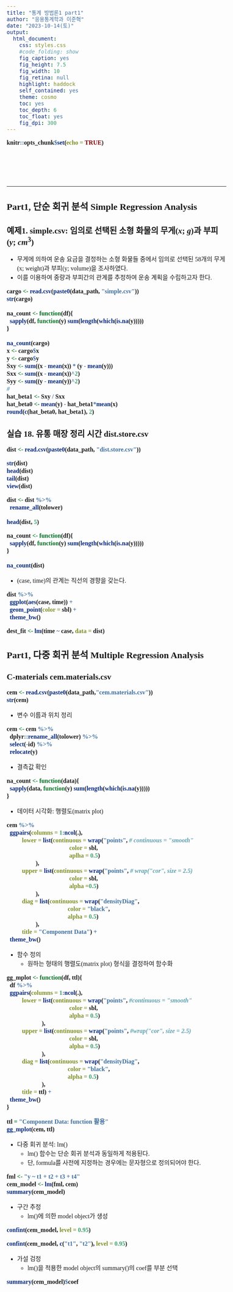 ```yaml
---
title: "통계 방법론1 part1"
author: "응용통계학과 이준혁"
date: "2023-10-14(토)"
output:
  html_document:
    css: styles.css
    #code_folding: show
    fig_caption: yes
    fig_height: 7.5
    fig_width: 10
    fig_retina: null
    highlight: haddock
    self_contained: yes
    theme: cosmo
    toc: yes
    toc_depth: 6
    toc_float: yes
    fig_dpi: 300
---
```


```r
knitr::opts_chunk$set(echo = TRUE)
```
<style type="text/css">
  body, td {
     font-size: 16px;
     font-family: 맑은 고딕
  }
  code.r{
    font-size: 16px;
    font-weight: bold;
    font-family: 맑은 고딕
  }
  pre {
    font-size: 14px
    font-family: 맑은 고딕
  }
  h1,h2,h3,h4,h5,h6{
    font-family: 맑은 고딕;
    font-weight: bold;
  }
  h1{
    font-size: 18pt;
  }
  h2{
    font-size: 16pt;
  }
  h3{
    font-size: 14pt;
  }
  table{
    font-size: 20px;
  }
</style>
<br><br><br><br>

---

# Part1, 단순 회귀 분석 Simple Regression Analysis

## 예제1. simple.csv: 임의로 선택된 소형 화물의 무게$(x;~g)$과 부피$(y;~cm^3)$

-   무게에 의하여 운송 요금을 결정하는 소형 화물들 중에서 임의로 선택된 58개의 무게(x; weight)과 부피(y; volume)을 조사하였다.
-   이를 이용하여 중량과 부피간의 관계를 추정하여 운송 계획을 수립하고자 한다.

```r
cargo <- read.csv(paste0(data_path, "simple.csv"))
str(cargo)

na_count <- function(df){
  sapply(df, function(y) sum(length(which(is.na(y)))))
}

na_count(cargo)
x <- cargo$x
y <- cargo$y
Sxy <- sum((x - mean(x)) * (y - mean(y)))
Sxx <- sum((x - mean(x))^2)
Syy <- sum((y - mean(y))^2)
#
hat_beta1 <- Sxy / Sxx
hat_beta0 <- mean(y) - hat_beta1*mean(x)
round(c(hat_beta0, hat_beta1), 2)


```

## 실습 18. 유통 매장 정리 시간 dist.store.csv

```r
dist <- read.csv(paste0(data_path, "dist.store.csv"))

```

```r
str(dist)
head(dist)
tail(dist)
view(dist)
```

```r
dist <- dist %>% 
  rename_all(tolower)

head(dist, 5)
```
```r
na_count <- function(df){
  sapply(df, function(y) sum(length(which(is.na(y)))))
}

na_count(dist)
```

-   (case, time)의 관계는 직선의 경향을 갖는다.

```r
dist %>% 
  ggplot(aes(case, time)) +
  geom_point(color = sbl) +
  theme_bw()
```

```r
dest_fit <- lm(time ~ case, data = dist)
```


# Part1, 다중 회귀 분석 Multiple Regression Analysis

## C-materials cem.materials.csv

```r
cem <- read.csv(paste0(data_path,"cem.materials.csv"))
str(cem)
```
-   변수 이름과 위치 정리

```r
cem <- cem %>% 
  dplyr::rename_all(tolower) %>% 
  select(-id) %>% 
  relocate(y)
```
-   결측값 확인

```r
na_count <- function(data){
  sapply(data, function(y) sum(length(which(is.na(y)))))
}
```

-   데이터 시각화: 행렬도(matrix plot)

```r
cem %>% 
  ggpairs(columns = 1:ncol(.),
          lower = list(continuous = wrap("points", # continuous = "smooth"
                                         color = sbl,
                                         aplha = 0.5)
                   ),
          upper = list(continuous = wrap("points", # wrap("cor", size = 2.5)
                                         color = sbl,
                                         alpha =0.5)
                   ),
          diag = list(continuous = wrap("densityDiag",
                                        color = "black",
                                        alpha = 0.5)
                   ),
          title = "Component Data") +
  theme_bw()
```

-   함수 정의
    -   원하는 형태의 행렬도(matrix plot) 형식을 결정하여 함수화
    
```r
gg_mplot <- function(df, ttl){
  df %>% 
  ggpairs(columns = 1:ncol(.),
          lower = list(continuous = wrap("points", #continuous = "smooth"
                                         color = sbl,
                                         alpha = 0.5)
                       ),
          upper = list(continuous = wrap("points", #wrap("cor", size = 2.5)
                                         color = sbl,
                                         alpha = 0.5)
                       ),
          diag = list(continuous = wrap("densityDiag",
                                        color = "black",
                                        alpha = 0.5)
                       ),
          title = ttl) +
  theme_bw()
}

ttl = "Component Data: function 활용"
gg_mplot(cem, ttl)
```


-   다중 회귀 분석: lm()
    -   lm() 함수는 단순 회귀 분석과 동일하게 적용된다.
    -   단, formula를 사전에 지정하는 경우에는 문자형으로 정의되어야 한다.

```r
fml <- "y ~ t1 + t2 + t3 + t4"
cem_model <- lm(fml, cem)
summary(cem_model)
```
-   구간 추정
    -   lm()에 의한 model object가 생성
    

```r
confint(cem_model, level = 0.95)
```

```r
confint(cem_model, c("t1", "t2"), level = 0.95)
```

-   가설 검정
    -   lm()을 적용한 model object의 summary()의 coef를 부분 선택
  
```r
summary(cem_model)$coef
```




